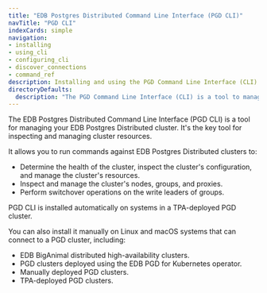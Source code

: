 ```yaml
---
title: "EDB Postgres Distributed Command Line Interface (PGD CLI)"
navTitle: "PGD CLI"
indexCards: simple
navigation:
- installing
- using_cli
- configuring_cli
- discover_connections
- command_ref
description: Installing and using the PGD Command Line Interface (CLI) to manage your PGD cluster.
directoryDefaults:
  description: "The PGD Command Line Interface (CLI) is a tool to manage your EDB Postgres Distributed cluster"
---
```


The EDB Postgres Distributed Command Line Interface (PGD CLI) is a tool for managing your EDB Postgres Distributed cluster. It's the key tool for inspecting and managing cluster resources.

It allows you to run commands against EDB Postgres Distributed clusters to:
 * Determine the health of the cluster, inspect the cluster's configuration, and manage the cluster's resources. 
 * Inspect and manage the cluster's nodes, groups, and proxies.
 * Perform switchover operations on the write leaders of groups.

PGD CLI is installed automatically on systems in a TPA-deployed PGD cluster. 

You can also install it manually on Linux and macOS systems that can connect to a PGD cluster, including:
  * EDB BigAnimal distributed high-availability clusters.
  * PGD clusters deployed using the EDB PGD for Kubernetes operator.
  * Manually deployed PGD clusters.
  * TPA-deployed PGD clusters.


<!-- * [Installing PGD CLI](installing_cli) has instructions on manually installing PGD CLI on various systems.

* [Using PGD CLI](using_cli) offers an introduction to using the PGD CLI and how to connect to your PGD cluster.

* [Configuring PGD CLI](configuring_cli) has details on creating persistent configurations for quicker connections.

* [PGD CLI's Command reference](command_ref) covers all the available commands to inspect, manage, and get information about cluster resources.

* [Discovering connection strings](discover_connections) shows how to obtain the correct connection strings for your PGD-powered deployment.
 -->

